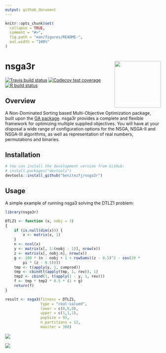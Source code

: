 ```yaml
---
output: github_document
---
```


<!-- README.md is generated from README.Rmd. Please edit that file -->

```r
knitr::opts_chunk$set(
  collapse = TRUE,
  comment = "#>",
  fig.path = "man/figures/README-",
  out.width = "100%"
)
```

# nsga3r <img src="man/figures/logo.png" align="right" width="150px" alt=""/>

<!-- badges: start -->
[![Travis build status](https://travis-ci.com/benitezfj/nsga3r.svg?branch=master)](https://travis-ci.com/benitezfj/nsga3r)
[![Codecov test coverage](https://codecov.io/gh/benitezfj/nsga3r/branch/master/graph/badge.svg?token=QK4Z2yVUSw)](https://codecov.io/gh/benitezfj/nsga3r?branch=master)
[![R build status](https://github.com/benitezfj/nsga3r/workflows/R-CMD-check/badge.svg)](https://github.com/benitezfj/nsga3r/actions)
<!-- badges: end -->

## Overview

A Non-Dominated Sorting based Multi-Objective Optimization package, built upon the [GA package](https://CRAN.R-project.org/package=GA). 
nsga3r provides a complete and flexible framework for optimizing multiple supplied objectives. 
You will have at your disposal a wide range of configuration options for the NSGA, NSGA-II 
and NSGA-III algorithms, as well as representation of real numbers, permutations and binaries.


## Installation

``` r
# You can install the development version from GitHub:
# install.packages("devtools")
devtools::install_github("benitezfj/nsga3r")
```

## Usage

A simple example of running nsga3 solving the DTLZ1 problem:

``` r
library(nsga3r)

DTLZ1 <- function (x, nobj = 3) 
{
    if (is.null(dim(x))) {
        x <- matrix(x, 1)
    }
    n <- ncol(x)
    y <- matrix(x[, 1:(nobj - 1)], nrow(x))
    z <- matrix(x[, nobj:n], nrow(x))
    g <- 100 * (n - nobj + 1 + rowSums((z - 0.5)^2 - cos(20 * 
        pi * (z - 0.5))))
    tmp <- t(apply(y, 1, cumprod))
    tmp <- cbind(t(apply(tmp, 1, rev)), 1)
    tmp2 <- cbind(1, t(apply(1 - y, 1, rev)))
    f <- tmp * tmp2 * 0.5 * (1 + g)
    return(f)
}

result <- nsga3(fitness = DTLZ1,
                type = "real-valued",
                lower = c(0,0,0),
                upper = c(1,1,1),
                popSize = 92,
                n_partitions = 12,
                maxiter = 300)

```
![](https://github.com/benitezfj/nsga3r/blob/master/man/figures/README-example-1.jpeg)<!-- -->

![](https://github.com/benitezfj/nsga3r/blob/master/man/figures/README-example-2.png)<!-- -->
